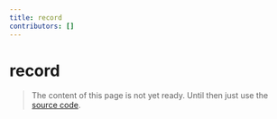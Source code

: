 ```yaml
---
title: record
contributors: []
---
```


# record

> The content of this page is not yet ready. Until then just use the [source code](https://github.com/fabian-hiller/valibot/blob/main/library/src/schemas/record/record.ts).
